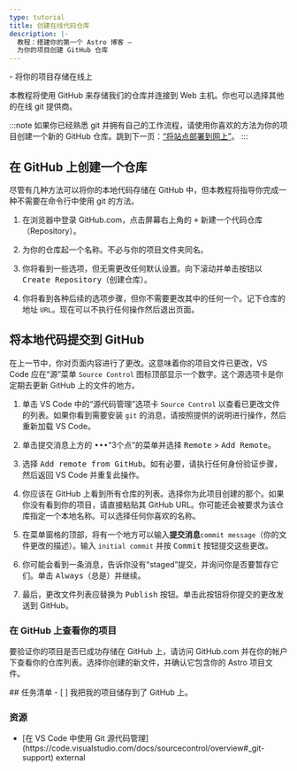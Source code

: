 ```yaml
---
type: tutorial
title: 创建在线代码仓库
description: |-
  教程：搭建你的第一个 Astro 博客 —
  为你的项目创建 GitHub 仓库
---
```




<PreCheck>
  - 将你的项目存储在线上
</PreCheck>

本教程将使用 GitHub 来存储我们的仓库并连接到 Web 主机。你也可以选择其他的在线 git 提供商。

:::note
如果你已经熟悉 git 并拥有自己的工作流程，请使用你喜欢的方法为你的项目创建一个新的 GitHub 仓库。跳到下一页：[“将站点部署到网上”](/cn/tutorial/1-setup/5/)。
:::

## 在 GitHub 上创建一个仓库

尽管有几种方法可以将你的本地代码存储在 GitHub 中，但本教程将指导你完成一种不需要在命令行中使用 git 的方法。

1. 在浏览器中登录 GitHub.com，点击屏幕右上角的 <kbd>+</kbd> 新建一个代码仓库（Repository）。

2. 为你的仓库起一个名称。不必与你的项目文件夹同名。

3. 你将看到一些选项，但无需更改任何默认设置。向下滚动并单击按钮以 <kbd>Create Repository</kbd>（创建仓库）。

4. 你将看到各种后续的选项步骤，但你不需要更改其中的任何一个。记下仓库的地址 `URL`。现在可以不执行任何操作然后退出页面。


## 将本地代码提交到 GitHub

在上一节中，你对页面内容进行了更改。这意味着你的项目文件已更改，VS Code 应在“源”菜单 `Source Control` 图标顶部显示一个数字。这个源选项卡是你定期去更新 GitHub 上的文件的地方。


1. 单击 VS Code 中的“源代码管理”选项卡 `Source Control` 以查看已更改文件的列表。如果你看到需要安装 `git` 的消息，请按照提供的说明进行操作，然后重新加载 VS Code。

2. 单击提交消息上方的 <kbd>•••</kbd>“3个点”的菜单并选择 <kbd>Remote</kbd> > <kbd>Add Remote</kbd>。

3. 选择 <kbd>Add remote from GitHub</kbd>。如有必要，请执行任何身份验证步骤，然后返回 VS Code 并重复此操作。

4. 你应该在 GitHub 上看到所有仓库的列表。选择你为此项目创建的那个。如果你没有看到你的项目，请直接粘贴其 GitHub URL。你可能还会被要求为该仓库指定一个本地名称。可以选择任何你喜欢的名称。

5. 在菜单窗格的顶部，将有一个地方可以输入**提交消息**`commit message`（你的文件更改的描述）。输入 `initial commit` 并按 <kbd>Commit</kbd> 按钮提交这些更改。

7. 你可能会看到一条消息，告诉你没有“staged”提交，并询问你是否要暂存它们。单击 <kbd>Always</kbd>（总是）并继续。

8. 最后，更改文件列表应替换为 <kbd>Publish</kbd> 按钮。单击此按钮将你提交的更改发送到 GitHub。


### 在 GitHub 上查看你的项目

要验证你的项目是否已成功存储在 GitHub 上，请访问 GitHub.com 并在你的帐户下查看你的仓库列表。选择你创建的新文件，并确认它包含你的 Astro 项目文件。


<Box icon="check-list">
## 任务清单

<Checklist>
- [ ] 我把我的项目储存到了 GitHub 上。
</Checklist>
</Box>

### 资源

- <p>[在 VS Code 中使用 Git 源代码管理](https://code.visualstudio.com/docs/sourcecontrol/overview#_git-support) <Badge>external</Badge></p>

